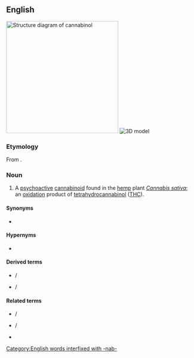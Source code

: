 ==English==
[[File:Cannabinol.svg|thumb|300px|Structure diagram of cannabinol]]
[[File:Cannabinol 3D.png|thumb|3D model]]
{{wikipedia}}

===Etymology===
From {{compound|en|cannabis|-n-|-ol}}.

===Noun===
{{en-noun|~}}

# {{lb|en|organic compound|pharmaceutical drug}} A [[psychoactive]] [[cannabinoid]] found in the [[hemp]] plant ''[[Cannabis sativa]]''; an [[oxidation]] product of [[tetrahydrocannabinol]] ([[THC]]).

====Synonyms====
* {{sense|organic compound}} {{l|en|CBN}} {{qualifier|abbreviation}}

====Hypernyms====
* {{l|en|cannabinoid}}

====Derived terms====
* {{l|en|tetrahydrocannabinol}} / {{l|en|THC}}
* {{l|en|cannabinolic acid}} / {{l|en|CBNA}}

====Related terms====
* {{l|en|cannabidiol}} / {{l|en|CBD}}
* {{l|en|cannabigerol}} / {{l|en|CBG}}
* {{l|en|cannabis}}

[[Category:English words interfixed with -nab-]]